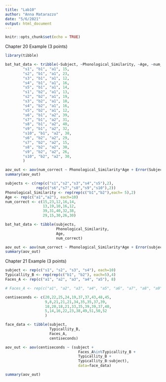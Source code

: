 ```yaml
---
title: "Lab10"
author: "Anna Matarazzo"
date: "5/6/2021"
output: html_document
---
```


```r
knitr::opts_chunk$set(echo = TRUE)
```



Chapter 20 Example (3 points)


```r
library(tibble)

bat_hat_data <- tribble(~Subject, ~Phonological_Similarity, ~Age, ~num_correct,
        "s1", "b1", "a1", 15,
        "s2", "b1", "a1", 23,
        "s3", "b1", "a1", 12,
        "s4", "b1", "a1", 16,
        "s5", "b1", "a1", 14,
        "s1", "b2", "a1", 13,
        "s2", "b2", "a1", 19,
        "s3", "b2", "a1", 10,
        "s4", "b2", "a1", 16,
        "s5", "b2", "a1", 12,
        "s6", "b1", "a2", 39,
        "s7", "b1", "a2", 31,
        "s8", "b1", "a2", 40,
        "s9", "b1", "a2", 32,
        "s10", "b1", "a2", 38,
        "s6", "b2", "a2", 29,
        "s7", "b2", "a2", 15,
        "s8", "b2", "a2", 30,
        "s9", "b2", "a2", 26,
        "s10", "b2", "a2", 30,
        )

aov_out <- aov(num_correct ~ Phonological_Similarity*Age + Error(Subject/Phonological_Similarity), data = bat_hat_data)
summary(aov_out)


```



```r

subjects <- c(rep(c("s1","s2","s3","s4","s5"),2),
              rep(c("s6","s7","s8","s9","s10"),2))
Phonological_Similarity <- rep(rep(c("b1","b2"),each= 5),2)
Age <- rep(c("a1","a2"), each=10)
num_correct <- c(15,23,12,16,14,
                 13,19,10,16,12,
                 39,31,40,32,38,
                 29,15,30,26,30)

bat_hat_data <- tibble(subjects,
                       Phonological_Similarity,
                       Age,
                       num_correct)

aov_out <- aov(num_correct ~ Phonological_Similarity*Age + Error(subjects/Phonological_Similarity), data = bat_hat_data)
summary(aov_out)

```




Chapter 21 Example (3 points)

```r

subject <- rep(c("s1", "s2", "s3", "s4"), each=10)
Typicallity_B <- rep(rep(c("b1", "b2"), each=5),4)
Faces_A <- rep(c("a1", "a2", "a3", "a4", "a5"), 8)

# Faces_A <- rep(c("a1", "a2", "a3", "a4", "a5", "a6", "a7", "a8", "a9", "a10"), 4)

centiseconds <- c(20,22,25,24,19,37,37,43,48,45,
                  9,8,21,21,21,34,35,35,37,39,
                  18,20,18,21,33,35,39,39,37,40,
                  5,14,16,22,23,38,49,51,50,52
                  )

face_data <- tibble(subject,
                    Typicallity_B,
                    Faces_A,
                    centiseconds)

aov_out <- aov(centiseconds ~ (subject +
                                 Faces_A%in%Typicallity_B + 
                                 Typicallity_B +
                                 Typicallity_B:subject),
                                 data=face_data)

summary(aov_out)


```

